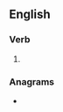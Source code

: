 {{also|tasered}}
==English==

===Verb===
{{head|en|verb form}}

# {{en-past of|Taser}}

===Anagrams===
* {{anagrams|en|a=adeerst|atredes|dearest|derates|e-trades|estrade|readest|readset|reasted|red teas|redates|sad tree|sed rate|sedater|steared}}